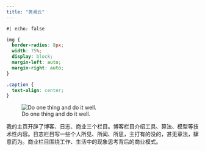 ```yaml
---
title: "黄湘云"
---
```



```css
#| echo: false

img {
  border-radius: 8px;
  width: 75%;
  display: block;
  margin-left: auto;
  margin-right: auto;
}

.caption {
  text-align: center;
}
```


![Do one thing and do it well.](/img/song.jpg)


我的主页开辟了博客、日志、商业三个栏目。博客栏目介绍工具、算法、模型等技术性内容。日志栏目写一些个人所见、所闻、所思，主打有的没的，甚无章法，肆意而为。商业栏目围绕工作、生活中的现象思考背后的商业模式。


<!--
[统计之都](https://cosx.org/)软件工具栏目编辑，毕业于中国矿业大学（北京），多年 [R 语言](https://cran.r-project.org/)爱好者，[《现代统计图形》](https://msg2020.pzhao.org/)合著者。感兴趣的领域有数据可视化、空间分析、混合模型。曾就职于 51Talk 大数据智能中心、美团搜索技术部，从事数据开发、数据分析和数据挖掘相关的工作。

如果人生感到迷茫的时候，就读读书，在书中找到为人处事的原则。

高  华  我们还是有希望的《红太阳是怎样升起来的》《站在历史的风陵渡口》 
陈丹青  先活下去，艺术就是装逼《退步集》《纽约琐记》 
许子东  地沟海心，喝地沟油的命，操中南海的心 《书生之见·子东时间》
秦  晖  怀绝望之心，行希望之事《走出帝制》披着社会主义外衣的极权主义
-->

